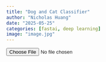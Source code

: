 ---
title: "Dog and Cat Classifier"
author: "Nicholas Huang"
date: "2025-05-25"
categories: [fastai, deep learning]
image: "image.jpg"
---

<input id= "photo" type = "file">
<div id = "results"></div>
<script>
    async function loaded(reader) {
        const response = await fetch("https://github.com/nicholashuang23", {
            method:"POST", body:JSON.stringify({"data": [reader.result] }),
            headers: {"Content-Type": "application/json"}
        });
        const json = await response.json();
        const label = json['data'][0]['confidences'][0]['label'];
        results.innerHTML = `<br/><img src ="${reader.result}" width="300"> <p>${label}</p>`
    }
    function read() {
        const reader = new FileReader()
        reader.addEventLister('load', () => loaded(reader))
        reader.readAsDataURL(photo.files[0]);
    }
    photo.addEventListener('input',read);
</script>